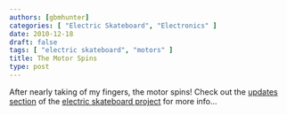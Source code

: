 ```yaml
---
authors: [gbmhunter]
categories: [ "Electric Skateboard", "Electronics" ]
date: 2010-12-18
draft: false
tags: [ "electric skateboard", "motors" ]
title: The Motor Spins
type: post
---
```



After nearly taking of my fingers, the motor spins! Check out the [updates section](/electronics/projects/electric-skateboard/electric-skateboard-updates) of the [electric skateboard project](/electronics/projects/electric-skateboard) for more info...
